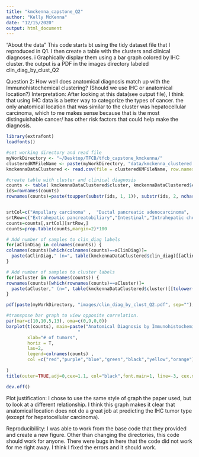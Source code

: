 ```yaml
---
title: "kmckenna_capstone_Q2"
author: "Kelly McKenna"
date: "12/15/2020"
output: html_document
---
```

“About the data”
This code starts bt using the tidy dataset file that I reproduced in Q1. I then create a table with the clusters and clinical diagnoses. i Graphically display them using a bar graph colored by IHC cluster. the output is a PDF in the images directory labeled clin_diag_by_clust_Q2


Question 2: How well does anatomical diagnosis match up with the Immunohistochemical clustering?
  (Should we use IHC or anatomical location?)
Interpretation:
After looking at this data(see output file), I think that using IHC data is a better way to categorize the types of cancer. the only anatomical location that was similar to the cluster was hepatocellular carcinoma, which to me makes sense because that is the most distinguishable cancer/ has other risk factors that could help make the diagnosis. 

```r
library(extrafont)
loadfonts()

#set working directory and read file
myWorkDirectory <- "~/Desktop/TFCB/tfcb_capstone_kmckenna/"
clusteredKMFileName <- paste(myWorkDirectory, "data/kmckenna_clustered.csv", sep="")
kmckennaDataClustered <- read.csv(file = clusteredKMFileName, row.names = 30, colClasses= c(rep("numeric",27), rep("factor",2), "character"), na.strings = "",quote="\"" )

#create table with cluster and clinical diagnosis
counts <- table( kmckennaDataClustered$cluster, kmckennaDataClustered$clin_diag)
ids=rownames(counts)
rownames(counts)=paste(toupper(substr(ids, 1, 1)), substr(ids, 2, nchar(ids)), sep="")


srtCol=c("Ampullary carcinoma" ,  "Ductal pancreatic adenocarcinoma",  "Distal bile duct cancer" ,  "Gallbladder cancer" ,  "Perihilar cholangiocarcinoma",  "Intrahepatic cholangiocarcinoma",  "Hepatocellular carcinoma")[7:1] 
srtRow=c("Extrahepatic pancreatobiliary","Intestinal","Intrahepatic cholangiocarcinoma","Hepatocellular carcinoma","Unclassified" )
counts=counts[,srtCol][srtRow,]
counts=prop.table(counts,margin=2)*100

# Add number of samples to clin_diag labels
for(aClinDiag in colnames(counts)) {  
colnames(counts)[which(colnames(counts)==aClinDiag)]= 
  paste(aClinDiag," (n=", table(kmckennaDataClustered$clin_diag)[[aClinDiag]],")", sep="")
}

# Add number of samples to cluster labels
for(aCluster in rownames(counts)) {  
rownames(counts)[which(rownames(counts)==aCluster)]= 
  paste(aCluster," (n=", table(kmckennaDataClustered$cluster)[[tolower(aCluster)]],")", sep="")
}

pdf(paste(myWorkDirectory, "images/clin_diag_by_clust_Q2.pdf", sep=""), height=8, width=12, family="Helvetica")

#transpose bar graph to view opposite correlation. 
par(mar=c(10,10,5,13), oma=c(0,9,0,0))
barplot(t(counts), main=paste("Anatomical Diagnosis by Immunohistochemical cluster", 
                           "                                                        ",sep=""),
        xlab="# of tumors",
        horiz = T,
        las=2, 
        legend=colnames(counts) , 
        col =c("red","purple","blue","green","black","yellow","orange")
               
)
title(outer=TRUE,adj=0,cex=1.1, col="black",font.main=1, line=-3, cex.main=3.5,)

dev.off()

```
Plot justification: I chose to use the same style of graph the paper used, but to look at a different relationship. I think this graph makes it clear that anatomical location does not do a great job at predicting the IHC tumor type (except for hepatocellular carcinoma). 



Reproducibiliity:
I was able to work from the base code that they provided and create a new figure. Other than changing the directories, this code should work for anyone. 
There were bugs in here that the code did not work for me right away. I think I fixed the errors and it should work. 



